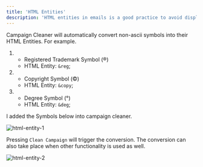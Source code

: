```yaml
---
title: 'HTML Entities'
description: 'HTML entities in emails is a good practice to avoid display inconsistencies, rendering issues, and potential security risks, ensuring that your content appears as intended regardless of the email client used.'
---
```


Campaign Cleaner will automatically convert non-ascii symbols into their HTML Entities.  For example.



1. - Registered Trademark Symbol (®)
   - HTML Entity: `&reg`;
   
2. - Copyright Symbol (©)
   - HTML Entity: `&copy`;

3. - Degree Symbol (°)
   - HTML Entity: `&deg`;


I added the Symbols below into campaign cleaner.

![html-entity-1](/images/html-entity-1.png)

Pressing `Clean Campaign` will trigger the conversion. The conversion can also take place when other functionality is used as well. 

![html-entity-2](/images/html-entity-2.png)